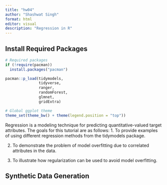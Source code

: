 ```yaml
---
title: "hw04"
author: "Shashwat Singh"
format: html
editor: visual
description: "Regression in R"
---
```


## **Install Required Packages**

```r
# Required packages
if (!require(pacman))
  install.packages("pacman")

pacman::p_load(tidymodels,
               tidyverse,
               ranger,
               randomForest,
               glmnet,
               gridExtra)

# Global ggplot theme
theme_set(theme_bw() + theme(legend.position = "top"))
```

Regression is a modeling technique for predicting quantitative-valued target attributes. The goals for this tutorial are as follows: 1. To provide examples of using different regression methods from the tidymodels package.

2. To demonstrate the problem of model overfitting due to correlated attributes in the data.

3. To illustrate how regularization can be used to avoid model overfitting.

## **Synthetic Data Generation**
